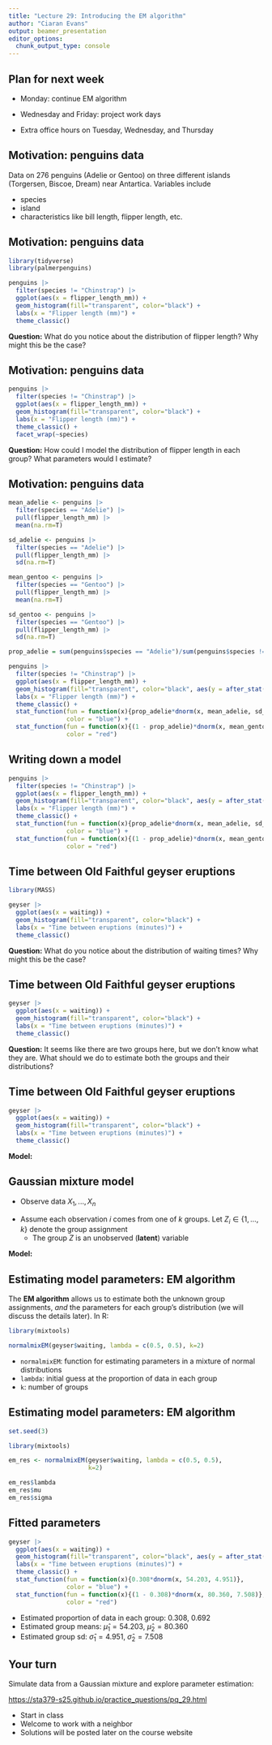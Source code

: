 ```yaml
---
title: "Lecture 29: Introducing the EM algorithm"
author: "Ciaran Evans"
output: beamer_presentation
editor_options: 
  chunk_output_type: console
---
```


## Plan for next week

* Monday: continue EM algorithm

\bigskip

* Wednesday and Friday: project work days

\bigskip

* Extra office hours on Tuesday, Wednesday, and Thursday

## Motivation: penguins data

Data on 276 penguins (Adelie or Gentoo) on three different islands (Torgersen, Biscoe, Dream) near Antartica. Variables include

* species
* island
* characteristics like bill length, flipper length, etc.

## Motivation: penguins data

```r
library(tidyverse)
library(palmerpenguins)

penguins |>
  filter(species != "Chinstrap") |>
  ggplot(aes(x = flipper_length_mm)) +
  geom_histogram(fill="transparent", color="black") +
  labs(x = "Flipper length (mm)") +
  theme_classic()
```

**Question:** What do you notice about the distribution of flipper length? Why might this be the case?

## Motivation: penguins data


```r
penguins |>
  filter(species != "Chinstrap") |>
  ggplot(aes(x = flipper_length_mm)) +
  geom_histogram(fill="transparent", color="black") +
  labs(x = "Flipper length (mm)") +
  theme_classic() +
  facet_wrap(~species)
```

**Question:** How could I model the distribution of flipper length in each group? What parameters would I estimate?

\vspace{3cm}

## Motivation: penguins data


```r
mean_adelie <- penguins |>
  filter(species == "Adelie") |>
  pull(flipper_length_mm) |>
  mean(na.rm=T)

sd_adelie <- penguins |>
  filter(species == "Adelie") |>
  pull(flipper_length_mm) |>
  sd(na.rm=T)

mean_gentoo <- penguins |>
  filter(species == "Gentoo") |>
  pull(flipper_length_mm) |>
  mean(na.rm=T)

sd_gentoo <- penguins |>
  filter(species == "Gentoo") |>
  pull(flipper_length_mm) |>
  sd(na.rm=T)

prop_adelie = sum(penguins$species == "Adelie")/sum(penguins$species != "Chinstrap")

penguins |>
  filter(species != "Chinstrap") |>
  ggplot(aes(x = flipper_length_mm)) +
  geom_histogram(fill="transparent", color="black", aes(y = after_stat(density))) +
  labs(x = "Flipper length (mm)") +
  theme_classic() +
  stat_function(fun = function(x){prop_adelie*dnorm(x, mean_adelie, sd_adelie)},
                color = "blue") +
  stat_function(fun = function(x){(1 - prop_adelie)*dnorm(x, mean_gentoo, sd_gentoo)},
                color = "red")
```

## Writing down a model


```r

penguins |>
  filter(species != "Chinstrap") |>
  ggplot(aes(x = flipper_length_mm)) +
  geom_histogram(fill="transparent", color="black", aes(y = after_stat(density))) +
  labs(x = "Flipper length (mm)") +
  theme_classic() +
  stat_function(fun = function(x){prop_adelie*dnorm(x, mean_adelie, sd_adelie)},
                color = "blue") +
  stat_function(fun = function(x){(1 - prop_adelie)*dnorm(x, mean_gentoo, sd_gentoo)},
                color = "red")
```


\vspace{3cm}


## Time between Old Faithful geyser eruptions

```r
library(MASS)

geyser |>
  ggplot(aes(x = waiting)) +
  geom_histogram(fill="transparent", color="black") +
  labs(x = "Time between eruptions (minutes)") +
  theme_classic()
```

**Question:** What do you notice about the distribution of waiting times? Why might this be the case?

## Time between Old Faithful geyser eruptions

```r
geyser |>
  ggplot(aes(x = waiting)) +
  geom_histogram(fill="transparent", color="black") +
  labs(x = "Time between eruptions (minutes)") +
  theme_classic()
```

**Question:** It seems like there are two groups here, but we don't know what they are. What should we do to estimate both the groups and their distributions?

## Time between Old Faithful geyser eruptions


```r
geyser |>
  ggplot(aes(x = waiting)) +
  geom_histogram(fill="transparent", color="black") +
  labs(x = "Time between eruptions (minutes)") +
  theme_classic()
```

**Model:**

\vspace{3cm}

## Gaussian mixture model

* Observe data $X_1,...,X_n$

\bigskip

* Assume each observation $i$ comes from one of $k$ groups. Let $Z_i \in \{1,...,k\}$ denote the group assignment 
    * The group $Z$ is an unobserved (**latent**) variable

**Model:**

\vspace{5cm}

## Estimating model parameters: EM algorithm

The **EM algorithm** allows us to estimate both the unknown group assignments, *and* the parameters for each group's distribution (we will discuss the details later). In R:

```r
library(mixtools)

normalmixEM(geyser$waiting, lambda = c(0.5, 0.5), k=2)
```

* `normalmixEM`: function for estimating parameters in a mixture of normal distributions
* `lambda`: initial guess at the proportion of data in each group
* `k`: number of groups

## Estimating model parameters: EM algorithm

```r
set.seed(3)
```


```r
library(mixtools)

em_res <- normalmixEM(geyser$waiting, lambda = c(0.5, 0.5), 
                      k=2)

em_res$lambda
em_res$mu
em_res$sigma
```

## Fitted parameters

```r
geyser |>
  ggplot(aes(x = waiting)) +
  geom_histogram(fill="transparent", color="black", aes(y = after_stat(density))) +
  labs(x = "Time between eruptions (minutes)") +
  theme_classic() +
  stat_function(fun = function(x){0.308*dnorm(x, 54.203, 4.951)},
                color = "blue") +
  stat_function(fun = function(x){(1 - 0.308)*dnorm(x, 80.360, 7.508)},
                color = "red")
```

* Estimated proportion of data in each group: 0.308, 0.692
* Estimated group means: $\widehat{\mu}_1 = 54.203$, $\widehat{\mu}_2 = 80.360$
* Estimated group sd: $\widehat{\sigma}_1 = 4.951$, $\widehat{\sigma}_2 = 7.508$


## Your turn

Simulate data from a Gaussian mixture and explore parameter estimation:

[https://sta379-s25.github.io/practice_questions/pq_29.html](https://sta379-s25.github.io/practice_questions/pq_29.html)

* Start in class
* Welcome to work with a neighbor
* Solutions will be posted later on the course website




